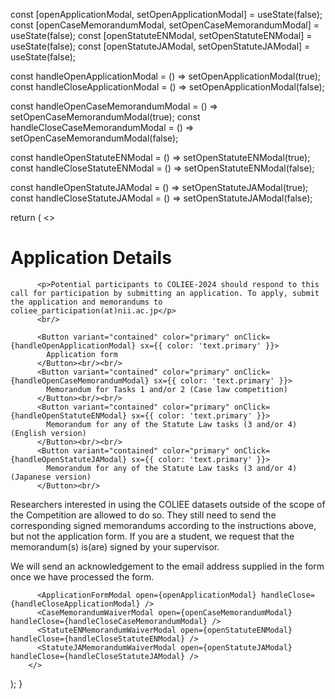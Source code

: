 

  const [openApplicationModal, setOpenApplicationModal] = useState(false);
  const [openCaseMemorandumModal, setOpenCaseMemorandumModal] = useState(false);
  const [openStatuteENModal, setOpenStatuteENModal] = useState(false);
  const [openStatuteJAModal, setOpenStatuteJAModal] = useState(false);

  const handleOpenApplicationModal = () => setOpenApplicationModal(true);
  const handleCloseApplicationModal = () => setOpenApplicationModal(false);

  const handleOpenCaseMemorandumModal = () => setOpenCaseMemorandumModal(true);
  const handleCloseCaseMemorandumModal = () => setOpenCaseMemorandumModal(false);

  const handleOpenStatuteENModal = () => setOpenStatuteENModal(true);
  const handleCloseStatuteENModal = () => setOpenStatuteENModal(false);

  const handleOpenStatuteJAModal = () => setOpenStatuteJAModal(true);
  const handleCloseStatuteJAModal = () => setOpenStatuteJAModal(false);

  return (
        <>
          <h1>Application Details</h1>

          <p>Potential participants to COLIEE-2024 should respond to this call for participation by submitting an application. To apply, submit the application and memorandums to coliee_participation(at)nii.ac.jp</p>
          <br/>
          
          <Button variant="contained" color="primary" onClick={handleOpenApplicationModal} sx={{ color: 'text.primary' }}>
            Application form
          </Button><br/><br/>
          <Button variant="contained" color="primary" onClick={handleOpenCaseMemorandumModal} sx={{ color: 'text.primary' }}>
            Memorandum for Tasks 1 and/or 2 (Case law competition)
          </Button><br/><br/>
          <Button variant="contained" color="primary" onClick={handleOpenStatuteENModal} sx={{ color: 'text.primary' }}>
            Memorandum for any of the Statute Law tasks (3 and/or 4) (English version)
          </Button><br/><br/>
          <Button variant="contained" color="primary" onClick={handleOpenStatuteJAModal} sx={{ color: 'text.primary' }}>
            Memorandum for any of the Statute Law tasks (3 and/or 4) (Japanese version)
          </Button><br/>

<p>Researchers interested in using the COLIEE datasets outside of the scope of the Competition are allowed to do so. They still need to send the corresponding signed memorandums according to the instructions above, but not the application form. If you are a student, we request that the memorandum(s) is(are) signed by your supervisor.</p>

<p>We will send an acknowledgement to the email address supplied in the form once we have processed the form.</p>

          <ApplicationFormModal open={openApplicationModal} handleClose={handleCloseApplicationModal} />
          <CaseMemorandumWaiverModal open={openCaseMemorandumModal} handleClose={handleCloseCaseMemorandumModal} />
          <StatuteENMemorandumWaiverModal open={openStatuteENModal} handleClose={handleCloseStatuteENModal} />
          <StatuteJAMemorandumWaiverModal open={openStatuteJAModal} handleClose={handleCloseStatuteJAModal} />
        </>
  );
}

